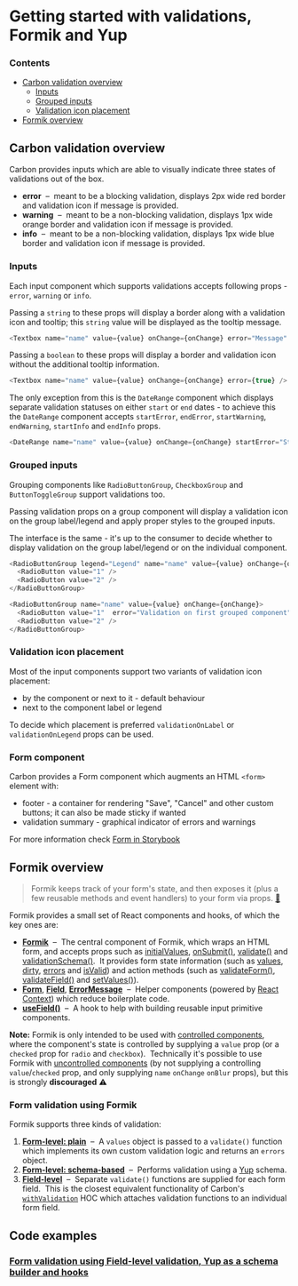 <Meta
  title="Documentation/Validations"
/>

# Getting started with validations, Formik and Yup

### Contents
* [Carbon validation overview](#carbon-validation-overview)
  * [Inputs](#inputs)
  * [Grouped inputs](#grouped-inputs)
  * [Validation icon placement](#validation-icon-placement)
* [Formik overview](#formik-overview)


## Carbon validation overview
Carbon provides inputs which are able to visually indicate three states of validations out of the box.

* **error**  –  meant to be a blocking validation, displays 2px wide red border and validation icon if message is provided.
* **warning**  –  meant to be a non-blocking validation, displays 1px wide orange border and validation icon if message is provided.
* **info**  –  meant to be a non-blocking validation, displays 1px wide blue border and validation icon if message is provided.

### Inputs

Each input component which supports validations accepts following props - `error`, `warning` or `info`.

Passing a `string` to these props will display a border along with a validation icon and tooltip; this `string` value will be displayed as the tooltip message.

```js
<Textbox name="name" value={value} onChange={onChange} error="Message" />
```

Passing a `boolean` to these props will display a border and validation icon without the additional tooltip information.

```js
<Textbox name="name" value={value} onChange={onChange} error={true} />
```

The only exception from this is the `DateRange` component which displays separate validation statuses on either `start` or `end` dates  -  to achieve this the `DateRange` component accepts `startError`, `endError`, `startWarning`, `endWarning`, `startInfo` and `endInfo` props. 

```js
<DateRange name="name" value={value} onChange={onChange} startError="Start message" endError="End message" />
```

### Grouped inputs

Grouping components like `RadioButtonGroup`, `CheckboxGroup` and `ButtonToggleGroup` support validations too.

Passing validation props on a group component will display a validation icon on the group label/legend and apply proper styles to the grouped inputs.

The interface is the same - it's up to the consumer to decide whether to display validation on the group label/legend or on the individual component.

```js
<RadioButtonGroup legend="Legend" name="name" value={value} onChange={onChange} error="Validation on group legend">
  <RadioButton value="1" />
  <RadioButton value="2" />
</RadioButtonGroup>
```

```js
<RadioButtonGroup name="name" value={value} onChange={onChange}>
  <RadioButton value="1"  error="Validation on first grouped component" />
  <RadioButton value="2" />
</RadioButtonGroup>
```

### Validation icon placement

Most of the input components support two variants of validation icon placement:
* by the component or next to it - default behaviour
* next to the component label or legend

To decide which placement is preferred `validationOnLabel` or `validationOnLegend` props can be used.

### Form component

Carbon provides a Form component which augments an HTML `<form>` element with:
* footer - a container for rendering "Save", "Cancel" and other custom buttons; it can also be made sticky if wanted
* validation summary - graphical indicator of errors and warnings

For more information check [Form in Storybook](https://carbon.sage.com/?path=/docs/design-system-form)

## Formik overview

> Formik keeps track of your form's state, and then exposes it (plus a few reusable methods and event handlers) to your
> form via props. [🔗](https://jaredpalmer.com/formik/docs/overview#the-gist)

Formik provides a small set of React components and hooks, of which the key ones are:

* [**Formik**](https://jaredpalmer.com/formik/docs/api/formik)  –  The central component of Formik, which wraps an
  HTML form, and accepts props such as
  [initialValues](https://jaredpalmer.com/formik/docs/api/formik#initialvalues-values),
  [onSubmit()](https://jaredpalmer.com/formik/docs/api/formik#onsubmit-values-values-formikbag-formikbag-void),
  [validate()](https://jaredpalmer.com/formik/docs/api/formik#validate-values-values-formikerrors-values-promise-any)
  and [validationSchema()](https://jaredpalmer.com/formik/docs/api/formik#validationschema-schema-schema).  It
  provides form state information (such as
  [values](https://jaredpalmer.com/formik/docs/api/formik#values-field-string-any),
  [dirty](https://jaredpalmer.com/formik/docs/api/formik#dirty-boolean),
  [errors](https://jaredpalmer.com/formik/docs/api/formik#errors-field-string-string) and
  [isValid](https://jaredpalmer.com/formik/docs/api/formik#isvalid-boolean)) and action methods (such as
  [validateForm()](https://jaredpalmer.com/formik/docs/api/formik#validateform-values-any-promise-formikerrors-values),
  [validateField()](https://jaredpalmer.com/formik/docs/api/formik#validatefield-field-string-void) and
  [setValues()](https://jaredpalmer.com/formik/docs/api/formik#setvalues-fields-field-string-any-void)).
* [**Form**](https://jaredpalmer.com/formik/docs/api/form),
  [**Field**](https://jaredpalmer.com/formik/docs/api/field),
  [**ErrorMessage**](https://jaredpalmer.com/formik/docs/api/errormessage)  –  Helper components (powered by
  [React Context](https://reactjs.org/docs/context.html)) which reduce boilerplate code.
* [**useField()**](https://jaredpalmer.com/formik/docs/api/useField)  –  A hook to help with building reusable input
  primitive components.

**Note:** Formik is only intended to be used with
[controlled components](https://reactjs.org/docs/forms.html#controlled-components), where the component's state is
controlled by supplying a `value` prop (or a `checked` prop for `radio` and `checkbox`).  Technically it's possible to
use Formik with [uncontrolled components](https://reactjs.org/docs/uncontrolled-components.html) (by not supplying a
controlling `value`/`checked` prop, and only supplying `name` `onChange` `onBlur` props), but this is strongly
**discouraged** ⚠️


### Form validation using Formik

Formik supports three kinds of validation:

1. [**Form-level: plain**](https://jaredpalmer.com/formik/docs/guides/validation#validate)  –  A `values` object is
   passed to a `validate()` function which implements its own custom validation logic and returns an `errors` object.
2. [**Form-level: schema-based**](https://jaredpalmer.com/formik/docs/guides/validation#validationschema)  –  Performs
   validation using a [Yup](https://github.com/jquense/yup) schema.
3. [**Field-level**](https://jaredpalmer.com/formik/docs/guides/validation#field-level-validation)  –  Separate
   `validate()` functions are supplied for each form field.  This is the closest equivalent functionality of Carbon's
   [`withValidation`](src/components/validations/with-validation.hoc.js) HOC which attaches validation functions to an
   individual form field.

## Code examples

### [Form validation using Field-level validation, Yup as a schema builder and hooks](https://codesandbox.io/s/carbon-formik-yup-y6pzt)